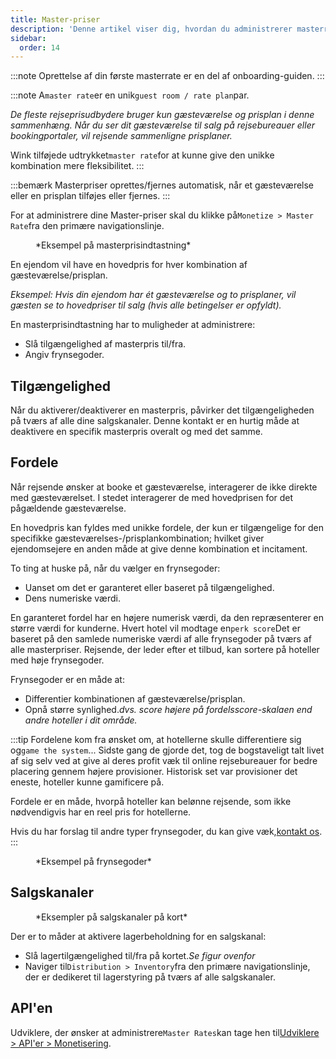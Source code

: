 ```yaml
---
title: Master-priser
description: 'Denne artikel viser dig, hvordan du administrerer masterrater på Wink.'
sidebar:
  order: 14
---
```


:::note
Oprettelse af din første masterrate er en del af onboarding-guiden.
:::

:::note
A`master rate`er en unik`guest room / rate plan`par.

*De fleste rejseprisudbydere bruger kun gæsteværelse og prisplan i denne sammenhæng. Når du ser dit gæsteværelse til salg på rejsebureauer eller bookingportaler, vil rejsende sammenligne prisplaner.*

Wink tilføjede udtrykket`master rate`for at kunne give den unikke kombination mere fleksibilitet.
:::

:::bemærk
Masterpriser oprettes/fjernes automatisk, når et gæsteværelse eller en prisplan tilføjes eller fjernes.
:::

For at administrere dine Master-priser skal du klikke på`Monetize > Master Rate`fra den primære navigationslinje.

<figure>
  <CloudinaryImage width="350" height="484" resize="scale" quality="best" alt="Master Rate" src="academy/master-rate" errorImage="noimage_opaque_nyrtl0.png" />

  <figcaption>*Eksempel på masterprisindtastning*</figcaption>
</figure>


En ejendom vil have en hovedpris for hver kombination af gæsteværelse/prisplan.

*Eksempel: Hvis din ejendom har ét gæsteværelse og to prisplaner, vil gæsten se to hovedpriser til salg (hvis alle betingelser er opfyldt).*

En masterprisindtastning har to muligheder at administrere:

* Slå tilgængelighed af masterpris til/fra.
* Angiv frynsegoder.

## Tilgængelighed

Når du aktiverer/deaktiverer en masterpris, påvirker det tilgængeligheden på tværs af alle dine salgskanaler. Denne kontakt er en hurtig måde at deaktivere en specifik masterpris overalt og med det samme.

## Fordele

Når rejsende ønsker at booke et gæsteværelse, interagerer de ikke direkte med gæsteværelset. I stedet interagerer de med hovedprisen for det pågældende gæsteværelse.

En hovedpris kan fyldes med unikke fordele, der kun er tilgængelige for den specifikke gæsteværelses-/prisplankombination; hvilket giver ejendomsejere en anden måde at give denne kombination et incitament.

To ting at huske på, når du vælger en frynsegoder:

* Uanset om det er garanteret eller baseret på tilgængelighed.
* Dens numeriske værdi.

En garanteret fordel har en højere numerisk værdi, da den repræsenterer en større værdi for kunderne.
Hvert hotel vil modtage en`perk score`Det er baseret på den samlede numeriske værdi af alle frynsegoder på tværs af alle masterpriser.
Rejsende, der leder efter et tilbud, kan sortere på hoteller med høje frynsegoder.

Frynsegoder er en måde at:

* Differentier kombinationen af ​​gæsteværelse/prisplan.
* Opnå større synlighed.*dvs. score højere på fordelsscore-skalaen end andre hoteller i dit område.*

:::tip
Fordelene kom fra ønsket om, at hotellerne skulle differentiere sig og`game the system`...
Sidste gang de gjorde det, tog de bogstaveligt talt livet af sig selv ved at give al deres profit væk til online rejsebureauer for bedre placering gennem højere provisioner.
Historisk set var provisioner det eneste, hoteller kunne gamificere på.

Fordele er en måde, hvorpå hoteller kan belønne rejsende, som ikke nødvendigvis har en reel pris for hotellerne.

Hvis du har forslag til andre typer frynsegoder, du kan give væk,[kontakt os](mailto:hi@wink.travel).&#x20;
:::

<figure>
  <CloudinaryImage width="700" height="263" resize="scale" quality="best" alt="Fordele" src="academy/perks" errorImage="noimage_opaque_nyrtl0.png" />

  <figcaption>*Eksempel på frynsegoder*</figcaption>
</figure>


## Salgskanaler

<figure>
  <CloudinaryImage width="350" height="368" resize="scale" quality="best" alt="Salgskanaler" src="academy/sales-channels-card" errorImage="noimage_opaque_nyrtl0.png" />

  <figcaption>*Eksempler på salgskanaler på kort*</figcaption>
</figure>


Der er to måder at aktivere lagerbeholdning for en salgskanal:

* Slå lagertilgængelighed til/fra på kortet.*Se figur ovenfor*
* Naviger til`Distribution > Inventory`fra den primære navigationslinje, der er dedikeret til lagerstyring på tværs af alle salgskanaler.

## API'en

Udviklere, der ønsker at administrere`Master Rates`kan tage hen til[Udviklere > API'er > Monetisering](/developers/apis/#monetize-api).

